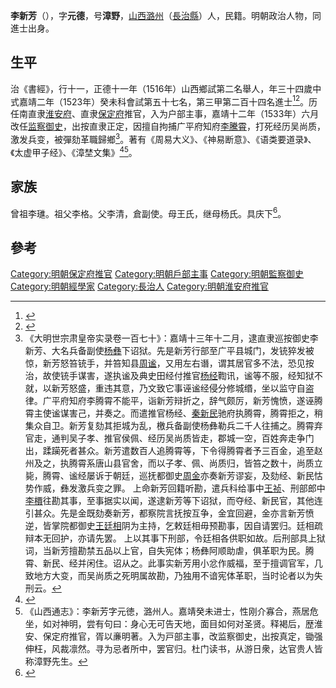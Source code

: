{{明清人物信息框
| 姓名 = 李新芳
| 原名 =
| 圖片名稱= 
| 圖片大小 =
| 圖片說明 = 
| 最高職務 =监察御史
| 國家 = 大明 
| 爵位 =
| 籍貫 = [[山西|山西]][[潞州|潞州]]
| 族裔 = 
| 字號 = 
| 諡號 =
| 出生日期 = 七月二十八日
| 出生地點 = 
| 逝世日期 = 卒年不詳 
| 逝世地點 =
| 墓葬 =
| 配偶 = 娶孫氏
| 親屬 = 
| 出身 =
* 正德十一年丙子科舉人
* 嘉靖二年癸未科進士
| 經歷 =
| 著作 = 
}}'''李新芳'''（{{bd|1490年||？|}}），字'''元德'''，号'''漳野'''，[[山西|山西]][[潞州|潞州]]（[[長治縣|長治縣]]）人，民籍。明朝政治人物，同進士出身。

==生平== 
治《書經》，行十一，正德十一年（1516年）山西鄉試第二名舉人，年三十四歲中式嘉靖二年（1523年）癸未科會試第五十七名，第三甲第二百十四名進士<ref>{{Cite book|title=《皇明贡举考》卷五|last=（明）[[张朝瑞|张朝瑞]]|first=|publisher=《续修四库全书》史部第828册|year=|isbn=|location=|pages=}}</ref><ref>{{Cite book|title=贡举志五种 上|last=鲁小俊，江俊伟著|first=|publisher=武汉：武汉大学出版社|year=2009|isbn=978-7-307-07043-1|location=|pages=}}</ref>。历任南直隶[[淮安府|淮安府]]、直隶[[保定府|保定府]]推官，入为户部主事，嘉靖十二年（1533年）六月改任[[监察御史|监察御史]]，出按直隶正定，因擅自拘捕广平府知府[[李騰霄|李騰霄]]，打死经历吴尚质，激发兵变，被彈劾革職歸鄉<ref>《大明世宗肃皇帝实录卷一百七十》：嘉靖十三年十二月，逮直隶巡按御史李新芳、大名兵备副使[[杨彝|杨彝]]下诏狱。先是新芳行部至广平县城门，发铳猝发被惊，新芳怒笞铳手，并笞知县[[周谧|周谧]]，又用左右谮，谓其居官多不法，恐见按治，故使铳手谋害，遂执谧及典史田经付推官[[杨经|杨经]]鞫讯，谧等不服，经知狱不就，以新芳怒盛，重违其意，乃文致它事诬谧经侵分修城缗，坐以监守自盗律。广平府知府李腾霄不能平，诣新芳辩折之，辞气颇厉，新芳愧愤，遂诬腾霄主使谧谋害己，并奏之。而遣推官杨经、[[秦新民|秦新民]]驰府执腾霄，腾霄拒之，稍集众自卫。新芳复劾其拒城为乱，檄兵备副使杨彝勒兵二千人往捕之。腾霄弃官走，通判吴子孝、推官侯佩、经历吴尚质皆走，郡城一空，百姓奔走争门出，蹂躏死者甚众。新芳遣数百人追腾霄等，下令得腾霄者予三百金，追至赵州及之，执腾霄系唐山县官舍，而以子孝、佩、尚质归，皆笞之数十，尚质立毙，腾霄、谧经屡诉于朝廷，巡抚都御史[[周金|周金]]亦奏新芳谬妄，及劾经、新民怙势作威，彝发激兵变之罪。 上命新芳回籍听勘，遣兵科给事中[[王祯|王祯]]、刑部郎中[[李檟|李檟]]往勘其事，至事据实以闻，遂逮新芳等下诏狱，而夺经、新民官，其他连引甚众。先是金既劾奏新芳，都察院言抚按互争，金宜回避，金亦言新芳愤逆，皆掌院都御史[[王廷相|王廷相]]阴为主持，乞敕廷相毋预勘事，因自请罢归。廷相疏辩本无回护，亦请先罢。 上以其事下刑部，令廷相各供职如故。后刑部具上狱词，当新芳擅勘禁五品以上官，自失宪体；杨彝阿顺助虐，俱革职为民。腾霄、新民、经并闲住。诏从之。此事实新芳用小忿作威福，至于擅调官军，几致地方大变，而吴尚质之死明属故勘，乃独用不谙宪体革职，当时论者以为失刑云。</ref>。著有《周易大义》、《神易断意》、《语类要道录》、《太虚甲子经》、《漳埜文集》<ref>{{cite news|title=长治县进士名录|url=http://www.dfz.changzhi.gov.cn/960rn.jsp?urltype=news.NewsContentUrl&wbnewsid=232149&wbtreeid=21514|accessdate=2013-08-11|newspaper=长治市情网|deadurl=yes|archiveurl=https://web.archive.org/web/20130819030251/http://www.dfz.changzhi.gov.cn/960rn.jsp?urltype=news.NewsContentUrl&wbnewsid=232149&wbtreeid=21514|archivedate=2013年8月19日|df=}}</ref><ref>《山西通志》：李新芳字元徳，潞州人。嘉靖癸未进士，性刚介寡合，燕居危坐，如对神明，尝有句曰：身心无可告天地，面目如何对圣贤。释褐后，歴淮安、保定府推官，胥以亷明著。入为戸部主事，改监察御史，出按真定，锄强伸枉，风裁凛然。寻为忌者所中，罢官归。杜门读书，从游日衆，达官贵人皆称漳野先生。</ref>。

==家族== 
曾祖李璡。祖父李格。父李清，倉副使。母王氏，继母杨氏。具庆下<ref>{{Cite book|title=天一阁藏明代科举录选刊 登科录 点校本|last=龚延明主编|first=|publisher=宁波出版社|year=2016|isbn=978-7-5526-2320-8|location=宁波|pages=|quote=《天一閣藏明代科舉錄選刊.登科錄》之《嘉靖二年癸未科進士登科録》}}</ref>。

==參考==
{{Reflist}}
{{嘉靖二年癸未科殿試金榜}}
{{DEFAULTSORT:Li李}}
[[Category:明朝保定府推官|Category:明朝保定府推官]]
[[Category:明朝戶部主事|Category:明朝戶部主事]]
[[Category:明朝監察御史|Category:明朝監察御史]]
[[Category:明朝經學家|Category:明朝經學家]]
[[Category:長治人|Category:長治人]]
[[Category:明朝淮安府推官|Category:明朝淮安府推官]]